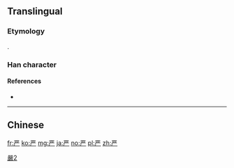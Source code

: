 {{also|厳|嚴}}<!-- may be replaced by zh-forms -->
==Translingual==
{{ja-forms|[[厳]]|严|[[嚴]]}}
===Etymology===
{{Han simp|嚴}}.

===Han character===
{{Han char|rn=1|rad=一|as=06|sn=7|four=|canj=MTCH|ids=⿱⿱一⿰丶⿰丨⿰丨丿厂}}

====References====
* {{Han ref|kx=0078.131|hdz=10019.100|uh=4E25|ud=20005}}

----

==Chinese==
{{zh-see|嚴}}

[[Category:CJKV characters simplified differently in Japan and China|嚴2]]

[[fr:严]]
[[ko:严]]
[[mg:严]]
[[ja:严]]
[[no:严]]
[[pl:严]]
[[zh:严]]